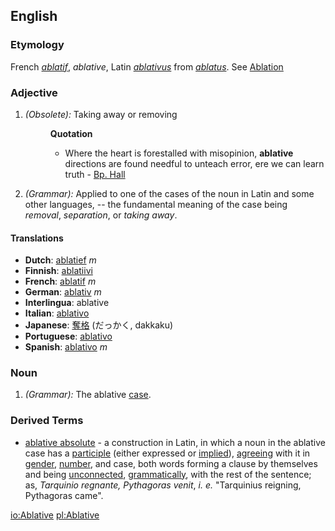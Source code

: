 ==English==
===Etymology===
French ''[[ablatif]]'', ''ablative'', Latin ''[[ablativus]]'' from ''[[ablatus]]''. See [[Ablation]]
===Adjective===
#''(Obsolete):'' Taking away or removing
#:'''Quotation'''
#:*Where the heart is forestalled with misopinion, '''ablative''' directions are found needful to unteach error, ere we can learn truth - [[Bp. Hall]]
#''(Grammar):'' Applied to one of the cases of the noun in Latin and some other languages, -- the fundamental meaning of the case being ''removal'', ''separation'', or ''taking away''.
====Translations====
*'''Dutch''': [[ablatief]] ''m''
*'''Finnish''': [[ablatiivi]]
*'''French''': [[ablatif]] ''m''
*'''German''': [[ablativ]] ''m''
*'''Interlingua''': ablative
*'''Italian''': [[ablativo]]
*'''Japanese''': [[奪格]] (だっかく, dakkaku)
*'''Portuguese''': [[ablativo]]
*'''Spanish''': [[ablativo]] ''m''

===Noun===
#''(Grammar):'' The ablative [[case]].
===Derived Terms===
*[[ablative absolute]] - a construction in Latin, in which a noun in the ablative case has a [[participle]] (either expressed or [[implied]]), [[agreeing]] with it in [[gender]], [[number]], and case, both words forming a clause by themselves and being [[unconnected]], [[grammatically]], with the rest of the sentence; as, ''Tarquinio regnante, Pythagoras venit'', ''i. e.'' "Tarquinius reigning, Pythagoras came".

[[io:Ablative]]
[[pl:Ablative]]